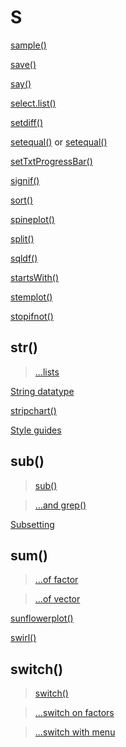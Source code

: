# S {-}

[sample()](https://linkedin-learning.pxf.io/rweekly_random)

[save()](https://linkedin-learning.pxf.io/rweekly_loadsave)

[say()](https://linkedin-learning.pxf.io/rweekly_cowsay)

[select.list()](https://linkedin-learning.pxf.io/rweekly_menu)

[setdiff()](https://linkedin-learning.pxf.io/Rweekly_setsUnionInterDiff)

[setequal()](https://linkedin-learning.pxf.io/Rweekly_setsUnionInterDiff) or [setequal()](https://linkedin-learning.pxf.io/rweekly_equalIn)

[setTxtProgressBar()](https://linkedin-learning.pxf.io/txtprogressbar)

[signif()](https://linkedin-learning.pxf.io/rweekly_round)

[sort()](https://linkedin-learning.pxf.io/rweekly_sortmerge)

[spineplot()](https://linkedin-learning.pxf.io/rweekly_spineplot)

[split()](https://linkedin-learning.pxf.io/rweekly_split)

[sqldf()](https://linkedin-learning.pxf.io/rweekly_sqldf)

[startsWith()](https://linkedin-learning.pxf.io/rweekly_simplestringmatch)

[stemplot()](https://linkedin-learning.pxf.io/rweekly_stemplot)

[stopifnot()](https://linkedin-learning.pxf.io/rweekly_stopifnot)

## str(){-}

> [...lists](https://linkedin-learning.pxf.io/rweekly_lists)

[String datatype](https://linkedin-learning.pxf.io/rweekly_atomics)

[stripchart()](linkedin-learning.pxf.io/rweekly_stripchart)

[Style guides](https://linkedin-learning.pxf.io/rweekly_styleguides)

## sub() {-}

>[sub()](https://linkedin-learning.pxf.io/rweekly_subgsub)

>[...and grep()](https://linkedin-learning.pxf.io/rweekly_grep)

[Subsetting](https://linkedin-learning.pxf.io/rweekly_subset)

## sum(){-}

> [...of factor](https://linkedin-learning.pxf.io/rweekly_factor)

> [...of vector](https://linkedin-learning.pxf.io/rwkly_vector)

[sunflowerplot()](https://linkedin-learning.pxf.io/rweekly_sunflower)

[swirl()](https://linkedin-learning.pxf.io/rweekly_swirl)

## switch() {-}

> [switch()](https://linkedin-learning.pxf.io/rweekly_switch)

> [...switch on factors](linkedin-learning.pxf.io/rweekly_switchfactors)

> [...switch with menu](https://linkedin-learning.pxf.io/rweekly_menu)
